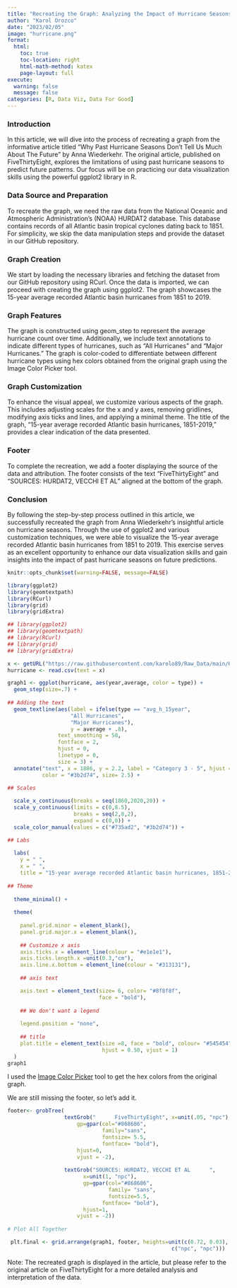 ```yaml
---
title: "Recreating the Graph: Analyzing the Impact of Hurricane Seasons on Future Predictions"
author: "Karol Orozco"
date: "2023/02/05"
image: "hurricane.png"
format:
  html:
    toc: true
    toc-location: right
    html-math-method: katex
    page-layout: full
execute: 
  warning: false
  message: false
categories: [R, Data Viz, Data For Good]
---
```



### Introduction
In this article, we will dive into the process of recreating a graph from the informative article titled "Why Past Hurricane Seasons Don't Tell Us Much About The Future" by Anna Wiederkehr. The original article, published on FiveThirtyEight, explores the limitations of using past hurricane seasons to predict future patterns. Our focus will be on practicing our data visualization skills using the powerful ggplot2 library in R.

### Data Source and Preparation
To recreate the graph, we need the raw data from the National Oceanic and Atmospheric Administration's (NOAA) HURDAT2 database. This database contains records of all Atlantic basin tropical cyclones dating back to 1851. For simplicity, we skip the data manipulation steps and provide the dataset in our GitHub repository.

### Graph Creation
We start by loading the necessary libraries and fetching the dataset from our GitHub repository using RCurl. Once the data is imported, we can proceed with creating the graph using ggplot2. The graph showcases the 15-year average recorded Atlantic basin hurricanes from 1851 to 2019.

### Graph Features
The graph is constructed using geom_step to represent the average hurricane count over time. Additionally, we include text annotations to indicate different types of hurricanes, such as "All Hurricanes" and "Major Hurricanes." The graph is color-coded to differentiate between different hurricane types using hex colors obtained from the original graph using the Image Color Picker tool.

### Graph Customization
To enhance the visual appeal, we customize various aspects of the graph. This includes adjusting scales for the x and y axes, removing gridlines, modifying axis ticks and lines, and applying a minimal theme. The title of the graph, "15-year average recorded Atlantic basin hurricanes, 1851-2019," provides a clear indication of the data presented.

### Footer
To complete the recreation, we add a footer displaying the source of the data and attribution. The footer consists of the text "FiveThirtyEight" and "SOURCES: HURDAT2, VECCHI ET AL" aligned at the bottom of the graph.

### Conclusion
By following the step-by-step process outlined in this article, we successfully recreated the graph from Anna Wiederkehr's insightful article on hurricane seasons. Through the use of ggplot2 and various customization techniques, we were able to visualize the 15-year average recorded Atlantic basin hurricanes from 1851 to 2019. This exercise serves as an excellent opportunity to enhance our data visualization skills and gain insights into the impact of past hurricane seasons on future predictions.



```r
knitr::opts_chunk$set(warning=FALSE, message=FALSE)

library(ggplot2)
library(geomtextpath)
library(RCurl)
library(grid)
library(gridExtra)

```

```r

## library(ggplot2)
## library(geomtextpath)
## library(RCurl)
## library(grid)
## library(gridExtra)

x <- getURL("https://raw.githubusercontent.com/karolo89/Raw_Data/main/Hurricane.csv")
hurricane <- read.csv(text = x)

graph1 <- ggplot(hurricane, aes(year,average, color = type)) +
  geom_step(size=.7) +
  
## Adding the text
  geom_textline(aes(label = ifelse(type == "avg_h_15year", 
                    "All Hurricanes",
                    "Major Hurricanes"), 
                    y = average + .8), 
                text_smoothing = 50, 
                fontface = 2,
                hjust = 0,  
                linetype = 0, 
                size = 3) +
  annotate("text", x = 1886, y = 2.2, label = "Category 3 - 5", hjust = 0,
           color = "#3b2d74", size= 2.5) +

## Scales
  
  scale_x_continuous(breaks = seq(1860,2020,20)) +
  scale_y_continuous(limits = c(0,8.5),
                     breaks = seq(2,8,2),
                     expand = c(0,0)) +
  scale_color_manual(values = c("#735ad2", "#3b2d74")) +

## Labs
  
  labs(
    y = " ",
    x = " ", 
    title = "15-year average recorded Atlantic basin hurricanes, 1851-2019") +
  
## Theme 
  
  theme_minimal() +
  
  theme(
    
    panel.grid.minor = element_blank(),
    panel.grid.major.x = element_blank(),
    
    ## Customize x axis
    axis.ticks.x = element_line(colour = "#e1e1e1"),
    axis.ticks.length.x =unit(0.3,"cm"),
    axis.line.x.bottom = element_line(colour = "#313131"),
    
    ## axis text

    axis.text = element_text(size= 6, color= "#8f8f8f", 
                             face = "bold"),
    
    ## We don't want a legend
    
    legend.position = "none",
    
    ## title
    plot.title = element_text(size =8, face = "bold", colour= "#545454",
                              hjust = 0.50, vjust = 1)
  )
graph1
```

I used the [Image Color Picker](https://imagecolorpicker.com/en) tool to get the hex colors from the original graph.

We are still missing the footer, so let's add it.

```r

footer<- grobTree( 
                  textGrob("      FiveThirtyEight", x=unit(.05, "npc"), 
                      gp=gpar(col="#868686", 
                              family="sans", 
                              fontsize= 5.5,
                              fontface= "bold"),
                      hjust=0,
                      vjust = -2),
                  
                  textGrob("SOURCES: HURDAT2, VECCHI ET AL      ",
                        x=unit(1, "npc"), 
                        gp=gpar(col="#868686", 
                                family= "sans",
                                fontsize=5.5,
                              fontface= "bold"),
                        hjust=1,
                      vjust = -2))
                  
# Plot All Together

 plt.final <- grid.arrange(graph1, footer, heights=unit(c(0.72, 0.03), 
                                                    c("npc", "npc")))

```

Note: The recreated graph is displayed in the article, but please refer to the original article on FiveThirtyEight for a more detailed analysis and interpretation of the data.

